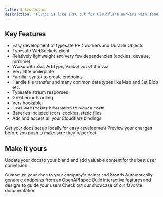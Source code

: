 ```yaml
---
title: Introduction
description: "Flarpc is like TRPC but for Cloudflare Workers with some sugar on top"
---
```


## Key Features

- Easy development of typesafe RPC workers and Durable Objects
- Typesafe WebSockets client
- Relatively lightweight and very few dependencies (cookies, devalue, mrmime)
- Works with Zod, ArkType, Valibot out of the box
- Very little boilerplate
- Familiar syntax to create endpoints
- Handle file transfer and many common data types like Map and Set Blob etc.
- Typesafe stream responses
- Great error handling
- Very hookable
- Uses websockets hibernation to reduce costs
- Batteries included (cors, cookies, static files)
- Add and access all your Cloudflare bindings

<CardGroup cols={2}>
  <Card title="Edit Your Docs" icon="pen-to-square" href="https://mintlify.com/docs/quickstart">
    Get your docs set up locally for easy development
  </Card>
  <Card title="Preview Changes" icon="image" href="https://mintlify.com/docs/development">
    Preview your changes before you push to make sure they're perfect
  </Card>
</CardGroup>

## Make it yours

Update your docs to your brand and add valuable content for the best user conversion.

<CardGroup cols={2}>
  <Card title="Customize Style" icon="palette" href="https://mintlify.com/docs/settings/global">
    Customize your docs to your company's colors and brands
  </Card>
  <Card title="Reference APIs" icon="code" href="https://mintlify.com/docs/api-playground/openapi">
    Automatically generate endpoints from an OpenAPI spec
  </Card>
  <Card title="Add Components" icon="screwdriver-wrench" href="https://mintlify.com/docs/components/accordion">
    Build interactive features and designs to guide your users
  </Card>
  <Card title="Get Inspiration" icon="stars" href="https://mintlify.com/customers">
    Check out our showcase of our favorite documentation
  </Card>
</CardGroup>
